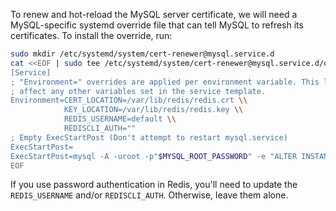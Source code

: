 To renew and hot-reload the MySQL server certificate,
we will need a MySQL-specific systemd override file that can tell MySQL to refresh its certificates.
To install the override, run:

```bash
sudo mkdir /etc/systemd/system/cert-renewer@mysql.service.d
cat <<EOF | sudo tee /etc/systemd/system/cert-renewer@mysql.service.d/override.conf
[Service]
; "Environment=" overrides are applied per environment variable. This line does not
; affect any other variables set in the service template.
Environment=CERT_LOCATION=/var/lib/redis/redis.crt \\
            KEY_LOCATION=/var/lib/redis/redis.key \\
            REDIS_USERNAME=default \\
            REDISCLI_AUTH=""
; Empty ExecStartPost (Don't attempt to restart mysql.service)
ExecStartPost=
ExecStartPost=mysql -A -uroot -p"$MYSQL_ROOT_PASSWORD" -e "ALTER INSTANCE RELOAD TLS"
EOF
```

If you use password authentication in Redis,
you'll need to update the `REDIS_USERNAME` and/or `REDISCLI_AUTH`.
Otherwise, leave them alone.
